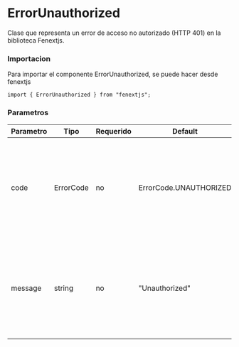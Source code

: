 # ErrorUnauthorized

Clase que representa un error de acceso no autorizado (HTTP 401) en la biblioteca Fenextjs.

### Importacion

Para importar el componente ErrorUnauthorized, se puede hacer desde fenextjs

```tsx copy
import { ErrorUnauthorized } from "fenextjs";
```

### Parametros

| Parametro | Tipo | Requerido | Default | Descripcion |
| --------- | ---- | --------- | ------- | ----------- |
| code | ErrorCode | no | ErrorCode.UNAUTHORIZED | Código de error específico que indica que el usuario no está autorizado para realizar la acción solicitada. |
| message | string | no | "Unauthorized" | Mensaje de error que describe la naturaleza del problema cuando el acceso está prohibido por falta de autorización. |
